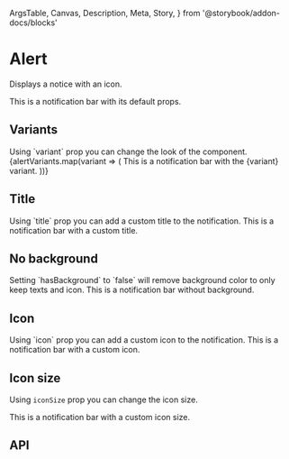   ArgsTable,
  Canvas,
  Description,
  Meta,
  Story,
} from '@storybook/addon-docs/blocks'

<Meta title="Components/Alert" component={Alert} />

# Alert

<Description>Displays a notice with an icon.</Description>

<Canvas>
  <Story name="Basic">
    <Alert>This is a notification bar with its default props.</Alert>
  </Story>
</Canvas>

## Variants

<Description>
  Using `variant` prop you can change the look of the component.
</Description>

<Canvas>
  <Story name="Variants">
    {alertVariants.map(variant => (
      <Box key={variant} my={1}>
        <Alert variant={variant}>
          This is a notification bar with the {variant} variant.
        </Alert>
      </Box>
    ))}
  </Story>
</Canvas>

## Title

<Description>
  Using `title` prop you can add a custom title to the notification.
</Description>

<Canvas>
  <Story name="Title">
    <Alert icon="information-outline" variant="info" title="Information">
      This is a notification bar with a custom title.
    </Alert>
  </Story>
</Canvas>

## No background

<Description>
  Setting `hasBackground` to `false` will remove background color to only keep
  texts and icon.
</Description>

<Canvas>
  <Story name="No background">
    <Alert icon="information-outline" variant="info" hasBackground={false}>
      This is a notification bar without background.
    </Alert>
  </Story>
</Canvas>

## Icon

<Description>
  Using `icon` prop you can add a custom icon to the notification.
</Description>

<Canvas>
  <Story name="Icon">
    <Alert icon="clock-outline" variant="beta">
      This is a notification bar with a custom icon.
    </Alert>
  </Story>
</Canvas>

## Icon size

<Description>Using `iconSize` prop you can change the icon size.</Description>

<Canvas>
  <Story name="Icon size">
    <Alert iconSize={40}>
      This is a notification bar with a custom icon size.
    </Alert>
  </Story>
</Canvas>

## API

<ArgsTable of={Alert} />

